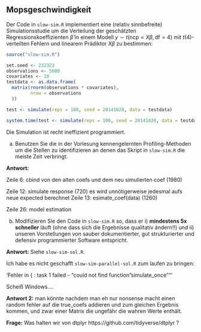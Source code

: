 ## Mopsgeschwindigkeit

Der Code in `slow-sim.R` implementiert eine (relativ sinnbefreite) Simulationsstudie um die Verteilung der geschätzten Regressionskoeffizienten $\hat\beta$ in einem Modell 
$y \sim t(\text{ncp}= X \beta, \text{df}=4)$ mit $t(4)$-verteilten Fehlern und
linearem Prädiktor $X \beta$ zu bestimmen:
```r
source("slow-sim.R")

set.seed <- 232323
observations <- 5000
covariates <- 10
testdata <- as.data.frame(
  matrix(rnorm(observations * covariates),
         nrow = observations
  ))

test <- simulate(reps = 100, seed = 20141028, data = testdata)

system.time(test <- simulate(reps = 100, seed = 20141028, data = testdata))
```
Die Simulation ist recht ineffizient programmiert.

a) Benutzen Sie die in der Vorlesung kennengelernten Profiling-Methoden um die Stellen zu identifizieren an denen das Skript in `slow-sim.R` die meiste Zeit verbringt. 

**Antwort:**

Zeile 6: cbind von den alten coefs und dem neu simulierten coef (1980)

Zeile 12: simulate response (720) es wird unnötigerweise jedesmal aufs neue expected berechnet
Zeile 13: esimate_coef(data) (1260)

Zeile 26: model estimation



b) Modifizieren Sie den Code in `slow-sim.R` so, dass er i) **mindestens 5x schneller** läuft (ohne dass sich die Ergebnisse qualitativ ändern!!) und ii) unseren Vorstellungen von sauber dokumentierter, gut strukturierter und defensiv programmierter Software entspricht.

**Antwort:** Siehe `slow-sim-sol.R`.

Ich habe es nicht geschafft `slow-sim-parallel-sol.R` zum laufen zu bringen: 

'Fehler in { : task 1 failed - "could not find function "simulate_once""'

Scheiß Windows....

**Antwort 2:** man könnte nachdem man eh nur nonsense macht einen random fehler auf die true_coefs addieren und zum gleichen Ergebnis kommen, und zwar einer Matrix die ungefähr die wahren Werte enthält.


**Frage:**
Was halten wir von dtplyr https://github.com/tidyverse/dtplyr ?
